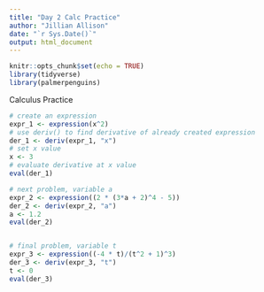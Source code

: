 ```yaml
---
title: "Day 2 Calc Practice"
author: "Jillian Allison"
date: "`r Sys.Date()`"
output: html_document
---
```


```r
knitr::opts_chunk$set(echo = TRUE)
library(tidyverse)
library(palmerpenguins)
```

Calculus Practice
```r
# create an expression
expr_1 <- expression(x^2)
# use deriv() to find derivative of already created expression 
der_1 <- deriv(expr_1, "x")
# set x value
x <- 3
# evaluate derivative at x value 
eval(der_1)

# next problem, variable a
expr_2 <- expression((2 * (3*a + 2)^4 - 5)) 
der_2 <- deriv(expr_2, "a") 
a <- 1.2 
eval(der_2)


# final problem, variable t
expr_3 <- expression((-4 * t)/(t^2 + 1)^3) 
der_3 <- deriv(expr_3, "t")
t <- 0
eval(der_3)


```


